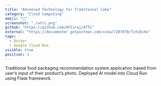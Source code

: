 ```yaml
---
title: "Advanced Technology for Traditional Cake"
category: "Cloud Computing"
emoji: "📓"
screenshot: "./attc.png"
github: "https://github.com/AFSiraj/ATTC"
external: "https://documenter.getpostman.com/view/7207070/TzXzDcHx"
tags:
  - Docker
  - Google Cloud Run
visible: true
position: 3
---
```


Traditional food packaging recommendation system application based from user’s input of their product’s photo. Deployed AI model into Cloud Run using Flask framework.
